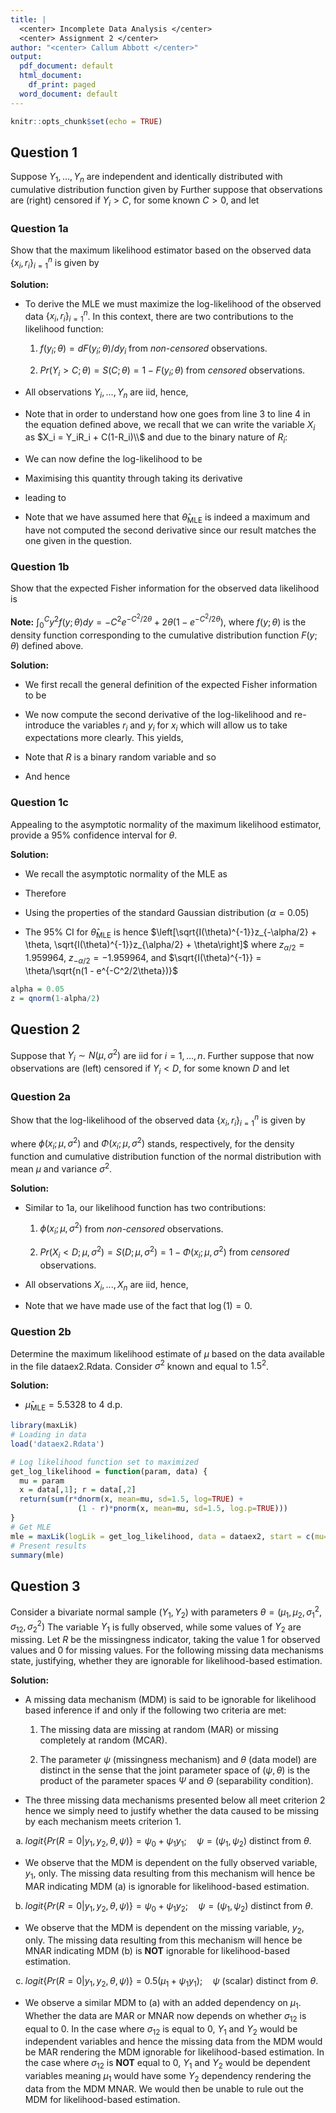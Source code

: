 ```yaml
---
title: |
  <center> Incomplete Data Analysis </center>
  <center> Assignment 2 </center>
author: "<center> Callum Abbott </center>"
output:
  pdf_document: default
  html_document:
    df_print: paged
  word_document: default
---
```

\fontsize{12}{20}
```r
knitr::opts_chunk$set(echo = TRUE)
```
## Question 1
Suppose $Y_1, . . . , Y_n$ are independent and identically distributed with cumulative 
distribution function given by
\begin{equation*}
F(y;\theta) = 1 - e^{-y^2/(2\theta)}, \quad y \geq 0, \theta > 0
\end{equation*}
Further suppose that observations are (right) censored if $Y_i > C$, for some known $C > 0$,
and let
\begin{equation*}
X_i=
\begin{cases}
Y_i \quad if \; Y_i \leq C,\\
C \quad if \; Y_i > C, 
\end{cases}
\quad
R_i=
\begin{cases}
1 \quad if \; Y_i \leq C\\
0 \quad if \; Y_i > C 
\end{cases}
\end{equation*}

### Question 1a
Show that the maximum likelihood estimator based on the observed data
$\{x_i,r_i\}_{i=1}^n$ is given by
\begin{equation*}
\hat{\theta} = \frac{\sum_{i=1}^n X_i^2}{2\sum_{i=1}^nR_i}
\end{equation*}

**Solution:**

* To derive the MLE we must maximize the log-likelihood of the observed data $\{x_i,r_i\}_{i=1}^n$.
In this context, there are two contributions to the likelihood function:

  1. $f(y_i;\theta) = dF(y_i;\theta)/dy_i$ from *non-censored* observations.

  2. $Pr(Y_i > C ; \theta) = S(C;\theta) = 1 -F(y_i;\theta)$ from *censored* observations.
  
* All observations $Y_i, ..., Y_n$ are iid, hence,

\vspace{-10mm}
\begin{align*}
L(\theta)&=\prod_{i=1}^{n}\left\{[f(y_i;\theta)]^{r_i}[S(C;\theta)]^{1-r_i}\right\}\\
&=\prod_{i=1}^{n}\left\{\left[\frac{y_i}{\theta} e^{-y_i^2/2\theta}\right]^{r_i}\left[e^{-C^2/2\theta}\right]^{1-r_i}\right\}\\
&=\left(\frac{y_i}{2\theta}\right)^{\sum_ir_i}exp\left(-\frac{1}{2\theta}\sum_i[r_iy_i^2 + (1-r_i)C^2]\right)\\
&=\left(\frac{y_i}{2\theta}\right)^{\sum_ir_i}exp\left(-\frac{1}{2\theta}\sum_ix_i^2\right)
\end{align*}

* Note that in order to understand how one goes from line 3 to line 4 in the equation
defined above, we recall that we can write the variable $X_i$ as $X_i = Y_iR_i + C(1-R_i)\\$
and due to the binary nature of $R_i$:

\vspace{-10mm}
\begin{align*}
&\implies X_i^2 = Y_i^2R_i^2 + C^2(1-R_i)^2 + 2Y_iR_iC(1-R_i)\\
&\implies X_i^2 = Y_i^2R_i + C^2(1-R_i)
\end{align*}

* We can now define the log-likelihood to be

\vspace{-10mm}
\begin{align*}
\log L(\theta) := l(\theta) = \sum_{i=1}^nr_i\log\left(\frac{y_i}{2\theta}\right) - \frac{1}{2\theta}\sum_{i=1}^nx_i^2
\end{align*}

* Maximising this quantity through taking its derivative  

\vspace{-7.5mm}
\begin{equation*}
\frac{\text{d}}{\text{d}\theta}l(\theta)=-\frac{\sum_{i=1}^{n}r_i}{\theta} + \frac{\sum_{i=1}^{n}x_i^2}{2\theta^2}
\end{equation*}

* leading to

\vspace{-10mm}
\begin{equation*}
\widehat{\theta}_{\text{MLE}}=\frac{\sum_{i=1}^{n}X_i^2}{2\sum_{i=1}^{n} R_i}.
\end{equation*}

* Note that we have assumed here that $\widehat{\theta}_{\text{MLE}}$ is indeed a maximum
and have not computed the second derivative since our result matches the one given
in the question.

### Question 1b
Show that the expected Fisher information for the observed data likelihood
is

\begin{equation*}
I(\theta) = \frac{n}{\theta^2}(1 - e^{-C^2/2\theta})
\end{equation*}

**Note:** $\int_0^Cy^2f(y;\theta)dy = -C^2e^{-C^2/2\theta} + 2\theta(1-e^{-C^2/2\theta})$,
where $f(y;\theta)$ is the density function corresponding to the cumulative distribution function
$F(y;\theta)$ defined above.

\vspace{5mm}
**Solution:**

* We first recall the general definition of the expected Fisher information to be

\vspace{-5mm}
\begin{equation*}
I(\theta) = -E\left[\frac{d^2l(\theta)}{d\theta^2}\right]
\end{equation*}

* We now compute the second derivative of the log-likelihood and re-introduce the
variables $r_i$ and $y_i$ for $x_i$ which will allow us to take expectations more clearly.
This yields,

\begin{equation*}
I(\theta) = -\frac{\sum_i E[R_i]}{\theta^2} + \frac{\sum_i E[R_iY_i^2]}{\theta^3} + \frac{\sum_iC^2E[(1-R_i)]}{\theta^3} 
\end{equation*}

\newpage

* Note that $R$ is a binary random variable and so

\vspace{-10mm}
\begin{align*}
E(R)&=1\times\Pr(R=1)+0\times\Pr(R=0)\\
&=\Pr(R=1)\\
&=\Pr(Y\leq C)\\
&=F(C;\theta)\\
&=1-e^{-C^2/2\theta}.
\end{align*}

* And hence

\vspace{-10mm}
\begin{align*}
I(\theta) &= -\frac{\sum_i E[R_i]}{\theta^2} + \frac{\sum_i E[R_iY_i^2]}{\theta^3} + \frac{\sum_iC^2E[(1-R_i)]}{\theta^3} \\
&= -\frac{n}{\theta^2}(1-e^{C^2/2\theta}) + \frac{n}{\theta^3}\left\{-C^2e^{-C^2/2\theta} + 2\theta(1-e^{-C^2/2\theta})\right\} + \frac{n}{\theta^3}e^{-C^2/2\theta}\\
&= \frac{n}{\theta^2}(1 - e^{-C^2/2\theta})
\end{align*}

### Question 1c
Appealing to the asymptotic normality of the maximum likelihood estimator, 
provide a $95\%$ confidence interval for $\theta$.

**Solution:**

* We recall the asymptotic normality of the MLE as

\vspace{-5mm}
\begin{equation*}
\widehat{\theta}_{\text{MLE}} \sim N(\theta, I(\theta)^{-1})
\end{equation*}

* Therefore

\vspace{-5mm}
\begin{equation*}
\frac{\widehat{\theta}_{\text{MLE}}-\theta}{\sqrt{I(\theta)^{-1}}} \sim N(0, 1)
\end{equation*}

* Using the properties of the standard Gaussian distribution ($\alpha = 0.05$)

\vspace{-5mm}
\begin{align*}
Pr\left(z_{-\alpha/2} \leq \frac{\widehat{\theta}_{\text{MLE}}-\theta}{\sqrt{I(\theta)^{-1}}} \leq z_{\alpha/2}\right) = 1-\alpha = 0.95
\end{align*}


* The $95\%$ CI for $\widehat{\theta}_{\text{MLE}}$ is hence
$\left[\sqrt{I(\theta)^{-1}}z_{-\alpha/2} + \theta, \sqrt{I(\theta)^{-1}}z_{\alpha/2} + \theta\right]$
where $z_{\alpha/2} = 1.959964$, $z_{-\alpha/2} = -1.959964$,
and $\sqrt{I(\theta)^{-1}} = \theta/\sqrt{n(1 - e^{-C^2/2\theta})}$ 


```r
alpha = 0.05
z = qnorm(1-alpha/2)
```

## Question 2
Suppose that $Y_i \sim N(\mu, \sigma^2)$ are iid for $i=1,...,n$. Further suppose that now 
observations are (left) censored if $Y_i < D$, for some known $D$ and let

\begin{equation*}
X_i=
\begin{cases}
Y_i \quad if \; Y_i \geq D,\\
D \quad if \; Y_i < D, 
\end{cases}
\quad
R_i=
\begin{cases}
1 \quad if \; Y_i \geq D\\
0 \quad if \; Y_i < D
\end{cases}
\end{equation*}

### Question 2a
Show that the log-likelihood of the observed data
$\{x_i,r_i\}_{i=1}^n$ is given by

\vspace{-5mm} 
\begin{equation*}
l(\mu, \sigma^2|\boldsymbol{x}, \boldsymbol{r}) = \sum_{i=1}^n\left\{r_i\log\phi(x_i; \mu, \sigma^2) + (1-r_i)\log\Phi(x_i;\mu, \sigma^2)\right\}
\end{equation*}

where $\phi(x_i;\mu,\sigma^2)$ and $\Phi(x_i;\mu, \sigma^2)$ stands, respectively, for the density function
and cumulative distribution function of the normal distribution with mean $\mu$ and variance $\sigma^2$.

**Solution:**

* Similar to 1a, our likelihood function has two contributions:

  1. $\phi(x_i;\mu, \sigma^2)$ from *non-censored* observations.

  2. $Pr(X_i < D ; \mu, \sigma^2) = S(D;\mu, \sigma^2) = 1 -\Phi(x_i;\mu, \sigma^2)$ from *censored* observations.
  
* All observations $X_i, ..., X_n$ are iid, hence,

\vspace{-10mm}
\begin{align*}
l(\mu, \sigma^2|\boldsymbol{x}, \boldsymbol{r})&=\log \prod_{i=1}^{n}\left\{\phi(x_i;\mu,\sigma^2)]^{r_i}[1 -\Phi(x_i;\mu, \sigma^2)]^{1-r_i}\right\}\\
&= \log \left\{\phi(x_i;\mu,\sigma^2)]^{\sum_i r_i}[1 -\Phi(x_i;\mu, \sigma^2)]^{\sum_i(1-r_i)}\right\}\\
&=  \sum_{i=1}^n\left\{r_i\log\phi(x_i; \mu, \sigma^2) + (1-r_i)\log\Phi(x_i;\mu, \sigma^2)\right\}
\end{align*}

* Note that we have made use of the fact that $\log (1) = 0$.

### Question 2b
Determine the maximum likelihood estimate of $\mu$ based on the data available
in the file dataex2.Rdata. Consider $\sigma^2$ known and equal to $1.5^2$.

**Solution:**

* $\widehat{\mu}_{\text{MLE}} = 5.5328$ to 4 d.p.

```r
library(maxLik)
# Loading in data
load('dataex2.Rdata')

# Log likelihood function set to maximized
get_log_likelihood = function(param, data) {
  mu = param
  x = data[,1]; r = data[,2]
  return(sum(r*dnorm(x, mean=mu, sd=1.5, log=TRUE) + 
               (1 - r)*pnorm(x, mean=mu, sd=1.5, log.p=TRUE)))
}
# Get MLE
mle = maxLik(logLik = get_log_likelihood, data = dataex2, start = c(mu=1))
# Present results
summary(mle)
```

\newpage

## Question 3
Consider a bivariate normal sample $(Y_1, Y_2)$ with parameters $\theta=(\mu_1,\mu_2,\sigma_1^2,\sigma_{12},\sigma_2^2)$ The
variable $Y_1$ is fully observed, while some values of $Y_2$ are missing. Let $R$ be the missingness
indicator, taking the value 1 for observed values and 0 for missing values. For the following
missing data mechanisms state, justifying, whether they are ignorable for likelihood-based
estimation.

**Solution:** 

* A missing data mechanism (MDM) is said to be ignorable for likelihood based inference if 
and only if the following two criteria are met:

  1. The missing data are missing at random (MAR) or missing completely at random (MCAR).
  
  2. The parameter $\psi$ (missingness mechanism) and $\theta$ (data model) are distinct
  in the sense that the joint parameter space of $(\psi, \theta)$ is the product of the
  parameter spaces $\Psi$ and $\Theta$ (separability condition).
  
* The three missing data mechanisms presented below all meet criterion 2 hence
we simply need to justify whether the data caused to be missing by each mechanism 
meets criterion 1.


(a) $logit \left\{Pr(R=0|y_1,y_2,\theta,\psi)\right\} = \psi_0 + \psi_1y_1; \quad \psi = (\psi_1,\psi_2)$ distinct from $\theta$.

*  We observe that the MDM is dependent on the fully observed variable, $y_1$, only.
The missing data resulting from this mechanism will hence be MAR indicating MDM (a)
is ignorable for likelihood-based estimation.

(b) $logit \left\{Pr(R=0|y_1,y_2,\theta,\psi)\right\} = \psi_0 + \psi_1y_2; \quad \psi = (\psi_1,\psi_2)$ distinct from $\theta$.

* We observe that the MDM is dependent on the missing variable, $y_2$, only.
The missing data resulting from this mechanism will hence be MNAR indicating MDM (b)
is **NOT** ignorable for likelihood-based estimation.

(c) $logit \left\{Pr(R=0|y_1,y_2,\theta,\psi)\right\} = 0.5(\mu_1 + \psi_1y_1); \quad  \psi$ (scalar) distinct from $\theta$.

* We observe a similar MDM to (a) with an added dependency on $\mu_1$. Whether the data
are MAR or MNAR now depends on whether $\sigma_{12}$ is equal to 0. In the case where
$\sigma_{12}$ is equal to 0, $Y_1$ and $Y_2$ would be independent variables and hence
the missing data from the MDM would be MAR rendering the MDM ignorable for likelihood-based estimation.
In the case where $\sigma_{12}$ is **NOT** equal to 0, $Y_1$ and $Y_2$ would be dependent variables 
meaning $\mu_1$ would have some $Y_2$ dependency rendering the data from the MDM MNAR.
We would then be unable to rule out the MDM for likelihood-based estimation.



 















